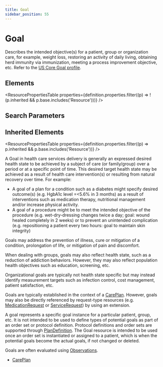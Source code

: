 ```yaml
---
title: Goal
sidebar_position: 55
---
```



# Goal

Describes the intended objective(s) for a patient, group or organization care, for example, weight loss, restoring an activity of daily living, obtaining herd immunity via immunization, meeting a process improvement objective, etc. Refer to the [US Core Goal profile](https://hl7.org/fhir/us/core/stu3.1.1/StructureDefinition-us-core-goal.html).

<Tabs queryString="section">
  <TabItem value="schema" label="Schema" default>

## Elements

<ResourcePropertiesTable
  properties={definition.properties.filter((p) => !(p.inherited && p.base.includes('Resource')))}
/>

## Search Parameters

<SearchParamsTable searchParams={definition.searchParameters} />

## Inherited Elements

<ResourcePropertiesTable properties={definition.properties.filter((p) => p.inherited && p.base.includes('Resource'))} />

  </TabItem>
  <TabItem value="usage" label="Usage">
<div> <a name="scope"></a> <p>    A <Link to="/docs/api/fhir/resources/goal">Goal</Link> in health care services delivery is generally an expressed desired health state to be achieved by a subject of care (or family/group) over a period or at a specific point of time.  This desired target health state may be achieved as a result of health care intervention(s) or resulting from natural recovery over time.  For example: </p> <ul> <li> A goal of a plan for a condition such as a diabetes might specify desired outcome(s) (e.g. HgbA1c level =&lt;5.6% in 3 months) as a result of interventions such as medication therapy, nutritional management and/or increase physical activity. </li> <li> A goal of a procedure might be to meet the intended objective of the procedure (e.g. wet-dry-dressing changes twice a day; goal: wound healed completely in 2 weeks) or to prevent an unintended complication (e.g. repositioning a patient every two hours: goal to maintain skin integrity) </li> </ul> <p> <Link to="/docs/api/fhir/resources/goal">Goals</Link> may address the prevention of illness, cure or mitigation of a condition, prolongation of life, or mitigation of pain and discomfort. </p> <p> When dealing with groups, goals may also reflect health state, such as a reduction of addiction behaviors.  However, they may also reflect population health objectives such as education, screening, etc. </p> <p> Organizational goals are typically not health state specific but may instead identify measurement targets such as infection control, cost management, patient satisfaction, etc. </p> </div>
  </TabItem>
  <TabItem value="relationships" label="Relationships">
<div> <a name="bnr"></a> <p> <Link to="/docs/api/fhir/resources/goal">Goals</Link> are typically established in the context of a <a href="/docs/api/fhir/resources/careplan">CarePlan</a>.  However, goals may also be directly     referenced by request-type resources (e.g. <a href="/docs/api/fhir/resources/medicationrequest">MedicationRequest</a> or <a href="/docs/api/fhir/resources/servicerequest">ServiceRequest</a>) by using an extension. </p> <p> A goal represents a specific goal instance for a particular patient, group, etc.  It is not intended to be used to define types of potential goals as part of an order set or protocol definition.  Protocol definitions and order sets are supported through <a href="/docs/api/fhir/resources/plandefinition">PlanDefinition</a>.  The <Link to="/docs/api/fhir/resources/goal">Goal</Link> resource is intended to be used once an order set is instantiated or assigned to a patient, which is when the potential goals become the actual goals, if not changed or deleted. </p> <p> <Link to="/docs/api/fhir/resources/goal">Goals</Link> are often evaluated using <a href="/docs/api/fhir/resources/observation">Observations</a>. </p> </div>
  </TabItem>

  <TabItem value="referencedBy" label="Referenced By">
<ul><li><a href="/docs/api/fhir/resources/careplan">CarePlan</a></li></ul>
  </TabItem>
</Tabs>
